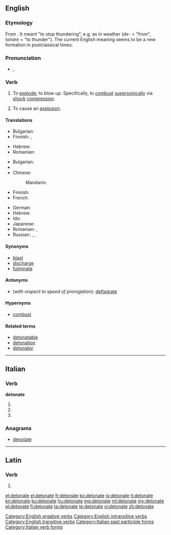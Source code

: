 ==English==

===Etymology===
From {{etyl|la|en}} {{term|detonare|detonāre|lang=la}}. It meant "to stop thundering", e.g. as in weather (''de-'' = "from", ''tonare'' = "to thunder"). The current English meaning seems to be a new formation in postclassical times.

===Pronunciation===
* {{IPA|/ˈdɛtəneɪt/}}, {{X-SAMPA|/"dEt@neIt/}}

===Verb===
{{en-verb|detonat|ing}}

# {{intransitive}} To [[explode]]; to blow up. Specifically, to [[combust]] [[supersonic]]ally via [[shock]] [[compression]].
# {{transitive}} To cause an [[explosion]].

====Translations====
{{trans-top|to blow up}}
* Bulgarian: {{t+|bg|избухвам}}
* Finnish: {{t-|fi|räjähtää}}, {{t+|fi|pamahtaa}}
{{trans-mid}}
* Hebrew: {{t-|he|התפוצץ|tr=hitpotséts}}
* Romanian: {{t+|ro|exploda}}
{{trans-bottom}}

{{trans-top|to cause an explosion}}
* Bulgarian: {{t+|bg|възпламенявам}}
* {{trreq|ce}}
* Chinese:
*: Mandarin: {{t|cmn|引爆|tr=yǐnbào|sc=Hani}}
* Finnish: {{t-|fi|räjäyttää}}
* French: {{t+|fr|détoner}}
{{trans-mid}}
* German: {{t|de|detonieren}}
* Hebrew: {{t-|he|פוצץ|tr=potséts}}
* Ido: {{t+|io|detonar}}
* Japanese: {{t|ja|爆発|tr=ばくはつさせる, bakuhatsu saseru|alt=爆発させる|sc=Jpan}}
* Romanian: {{t-|ro|detona}}, {{t-|ro|a face să explodeze}}
* Russian: {{t|ru|взрывать|tr=vzryvátʹ|sc=Cyrl}}, {{t|ru|взорвать|tr=vzorvátʹ|sc=Cyrl}}, {{t|ru|детонировать|tr=detonírovatʹ|sc=Cyrl}}
{{trans-bottom}}

====Synonyms====
* [[blast]]
* [[discharge]]
* [[fulminate]]

====Antonyms====
* (''with respect to speed of prorogation''): [[deflagrate]]

====Hypernyms====
* [[combust]]

====Related terms====
* [[detonatable]]
* [[detonation]]
* [[detonator]]

[[Category:English ergative verbs]]
[[Category:English intransitive verbs]]
[[Category:English transitive verbs]]

----

==Italian==

===Verb===
'''detonate'''

# {{conjugation of|detonare||2|p|pres|ind|lang=it}}
# {{conjugation of|detonare||2|p|imp|lang=it}}
# {{form of|[[feminine|Feminine]] plural|detonato}}

===Anagrams===
* [[denotate#Italian|denotate]]

[[Category:Italian past participle forms]]
[[Category:Italian verb forms]]

----

==Latin==

===Verb===
{{la-verb-form|dētonāte}}

# {{conjugation of|detono|dētonō|2|p|pres|act|imp|lang=la}}

[[et:detonate]]
[[el:detonate]]
[[fr:detonate]]
[[ko:detonate]]
[[io:detonate]]
[[it:detonate]]
[[kn:detonate]]
[[ku:detonate]]
[[hu:detonate]]
[[mg:detonate]]
[[ml:detonate]]
[[my:detonate]]
[[pl:detonate]]
[[fi:detonate]]
[[ta:detonate]]
[[te:detonate]]
[[vi:detonate]]
[[zh:detonate]]